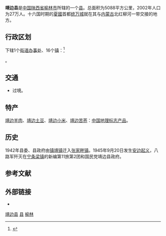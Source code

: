 {{coord|37.601108|N|108.794174|E|display=title}}
{{Infobox China County
|Photo           = Kerk in Chineeschen bouwtrant te Siao-K'iao-Pan.jpg
|Photoname       = 圣心会所建小桥畔天主堂（已毁）
|Belong = [[陕西省|陕西省]][[榆林市|榆林市]]
}}

'''靖边县'''是[[中国|中国]][[陕西省|陕西省]][[榆林市|榆林市]]所辖的一个[[县|县]]。总面积为5088平方公里，2002年人口为27万人。十六国时期的[[夏_(十六国)|夏國]]首都[[统万城|统万城]]就在其与[[内蒙古|内蒙古]]北红柳河一带交接的地方。

== 行政区划 ==
{{PAGENAMEBASE}}下辖1个[[街道办事处|街道办事处]]、16个[[镇|镇]]：<ref>{{PRC admin/ref sgc|61/08/24/000/000}}</ref>

{{PRC admin/children|61/08/24/000/000}}。

== 交通 ==
* {{中国国道名|307}}过境。

==特产==
[[靖边羊肉|靖边羊肉]]、[[靖边土豆|靖边土豆]]、[[靖边小米|靖边小米]]、[[靖边苦荞|靖边苦荞]]：[[中国地理标志产品|中国地理标志产品]]。
==历史==
1942年县委、县政府由[[镇靖镇|镇靖镇]]迁入[[张家畔镇|张家畔镇]]。1945年9月20日发生[[安边起义旧址|安边起义]]，八路军歼灭在[[宁条梁镇|宁条梁镇]]的新编第11旅第2团和国民党靖边县政府。
== 参考文献 ==
{{reflist}}

== 外部链接 ==
* {{Official website|http://www.jingbian.gov.cn/|name=靖边县人民政府}}

{{靖边县行政区划}}
{{榆林市行政区划}}
{{陕西行政区划}}

[[Category:靖边县|]]
[[Category:榆林区县|县]]
[[Category:陕西省县份|榆林]]